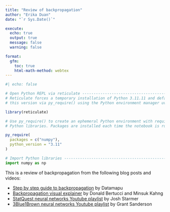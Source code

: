 ```yaml
---
title: "Review of backpropagation"
author: "Erika Duan"
date: "`r Sys.Date()`"

execute:
  echo: true
  output: true
  message: false
  warning: false

format:
  gfm:
    toc: true
    html-math-method: webtex
---
```


```r
#| echo: false 

# Open Python REPL via reticulate ----------------------------------------------
# Reticulate forces a temporary installation of Python 3.11.11 and defaults to 
# this version via py_require() using the Python environment manager uv 

library(reticulate)

# Use py_require() to create an ephemeral Python environment with required
# Python libraries. Packages are installed each time the notebook is run.   

py_require(
  packages = c("numpy"),
  python_version = "3.11"
)
```

```python
# Import Python libraries ------------------------------------------------------
import numpy as np
```

This is a review of backpropagation from the following blog posts and videos:   

+ [Step by step guide to backpropagation](https://datamapu.com/posts/deep_learning/backpropagation/) by Datamapu  
+ [Backpropagation visual explainer](https://xnought.github.io/backprop-explainer/) by Donald Bertucci and Minsuk Kahng    
+ [StatQuest neural networks Youtube playlist](https://www.youtube.com/playlist?list=PLblh5JKOoLUIxGDQs4LFFD--41Vzf-ME1) by Josh Starmer   
+ [3Blue1Brown neural networks Youtube playlist](https://www.youtube.com/playlist?list=PLZHQObOWTQDNU6R1_67000Dx_ZCJB-3pi) by Grant Sanderson   


# 